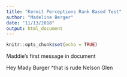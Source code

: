 ```yaml
---
title: "Kermit Perceptions Rank Based Test"
author: "Madeline Berger"
date: "11/13/2018"
output: html_document
---
```


```r
knitr::opts_chunk$set(echo = TRUE)
```

Maddie's first message in document 

Hey Mady Burger
^that is rude Nelson Glen 

